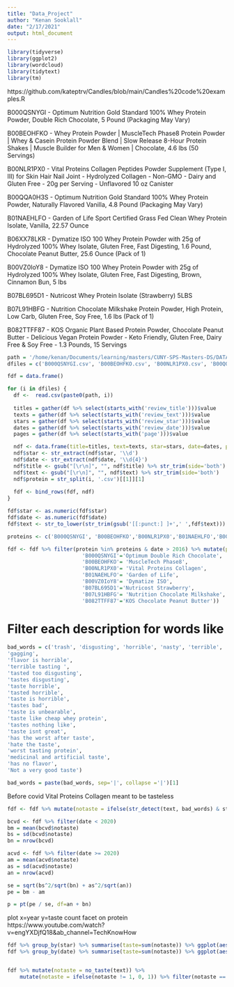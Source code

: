 ```yaml
---
title: "Data_Project"
author: "Kenan Sooklall"
date: "2/17/2021"
output: html_document
---
```


```r
library(tidyverse)
library(ggplot2)
library(wordcloud)
library(tidytext)
library(tm)
```
https://github.com/kateptrv/Candles/blob/main/Candles%20code%20examples.R


B000QSNYGI - Optimum Nutrition Gold Standard 100% Whey Protein Powder, Double Rich Chocolate, 5 Pound (Packaging May Vary)

B00BEOHFKO - Whey Protein Powder | MuscleTech Phase8 Protein Powder | Whey & Casein Protein Powder Blend | Slow Release 8-Hour Protein Shakes | Muscle Builder for Men & Women | Chocolate, 4.6 lbs (50 Servings)

B00NLR1PX0 - Vital Proteins Collagen Peptides Powder Supplement (Type I, III) for Skin Hair Nail Joint - Hydrolyzed Collagen - Non-GMO - Dairy and Gluten Free - 20g per Serving - Unflavored 10 oz Canister

B00QQA0H3S - Optimum Nutrition Gold Standard 100% Whey Protein Powder, Naturally Flavored Vanilla, 4.8 Pound (Packaging May Vary)

B01NAEHLFO - Garden of Life Sport Certified Grass Fed Clean Whey Protein Isolate, Vanilla, 22.57 Ounce

B06XX78LKR - Dymatize ISO 100 Whey Protein Powder with 25g of Hydrolyzed 100% Whey Isolate, Gluten Free, Fast Digesting, 1.6 Pound, Chocolate Peanut Butter, 25.6 Ounce (Pack of 1)

B00VZ0IoY8 - Dymatize ISO 100 Whey Protein Powder with 25g of Hydrolyzed 100% Whey Isolate, Gluten Free, Fast Digesting, Brown, Cinnamon Bun, 5 lbs

B07BL695D1 - Nutricost Whey Protein Isolate (Strawberry) 5LBS

B07L91HBFG - Nutrition Chocolate Milkshake Protein Powder, High Protein, Low Carb, Gluten Free, Soy Free, 1.6 lbs (Pack of 1)

B082TTFF87 - KOS Organic Plant Based Protein Powder, Chocolate Peanut Butter - Delicious Vegan Protein Powder - Keto Friendly, Gluten Free, Dairy Free & Soy Free - 1.3 Pounds, 15 Servings


```r
path = '/home/kenan/Documents/learning/masters/CUNY-SPS-Masters-DS/DATA_606/project/'
dfiles = c('B000QSNYGI.csv', 'B00BEOHFKO.csv', 'B00NLR1PX0.csv', 'B00QQA0H3S.csv', 'B01NAEHLFO.csv', 'B06XX78LKR.csv', 'B07BL695D1.csv', 'B07L91HBFG.csv', 'B082TTFF87.csv', 'B00VZ0IoY8.csv')
```

```r
fdf = data.frame()

for (i in dfiles) {
  df <-  read.csv(paste0(path, i))  
  
  titles = gather(df %>% select(starts_with('review_title')))$value
  texts = gather(df %>% select(starts_with('review_text')))$value
  stars = gather(df %>% select(starts_with('review_star')))$value
  dates = gather(df %>% select(starts_with('review_date')))$value
  pages = gather(df %>% select(starts_with('page')))$value

  ndf <- data.frame(title=titles, text=texts, star=stars, date=dates, page=pages)
  ndf$star <- str_extract(ndf$star, '\\d')
  ndf$date <- str_extract(ndf$date, '\\d{4}')
  ndf$title <- gsub("[\r\n]", "", ndf$title) %>% str_trim(side='both')
  ndf$text <- gsub("[\r\n]", "", ndf$text) %>% str_trim(side='both')
  ndf$protein = str_split(i, '.csv')[[1]][1]
  
  fdf <- bind_rows(fdf, ndf)
}

fdf$star <- as.numeric(fdf$star)
fdf$date <- as.numeric(fdf$date)
fdf$text <- str_to_lower(str_trim(gsub('[[:punct:] ]+',' ',fdf$text)))

proteins <- c('B000QSNYGI', 'B00BEOHFKO','B00NLR1PX0','B01NAEHLFO','B00VZ0IoY8','B07BL695D1','B07L91HBFG','B082TTFF87')

fdf <- fdf %>% filter(protein %in% proteins & date > 2016) %>% mutate(protein=recode(protein, 
                        'B000QSNYGI'='Optimum Double Rich Chocolate',
                        'B00BEOHFKO'= 'MuscleTech Phase8',
                        'B00NLR1PX0'= 'Vital Proteins Collagen',
                        'B01NAEHLFO'= 'Garden of Life',
                        'B00VZ0IoY8'= 'Dymatize ISO',
                        'B07BL695D1'='Nutricost Strawberry',
                        'B07L91HBFG'= 'Nutrition Chocolate Milkshake',
                        'B082TTFF87'='KOS Chocolate Peanut Butter'))
```

# Filter each description for words like
```r
bad_words = c('trash', 'disgusting', 'horrible', 'nasty', 'terrible', 'abomination', 'horrid', 'bad', 'tasteless', 'awful', 'flavor is awful',
'gagging',
'flavor is horrible',
'terrible tasting ',
'tasted too disgusting',
'tastes disgusting',
'taste horrible',
'tasted horrible',
'taste is horrible',
'tastes bad',
'taste is unbearable',
'taste like cheap whey protein',
'tastes nothing like',
'taste isnt great',
'has the worst after taste',
'hate the taste',
'worst tasting protein',
'medicinal and artificial taste',
'has no flavor',
'Not a very good taste')

bad_words = paste(bad_words, sep='|', collapse ='|')[1]
```

Before covid
Vital Proteins Collagen meant to be tasteless
```r
fdf <- fdf %>% mutate(notaste = ifelse(str_detect(text, bad_words) & star < 4, 1, 0))

bcvd <- fdf %>% filter(date < 2020)
bm = mean(bcvd$notaste)
bs = sd(bcvd$notaste)
bn = nrow(bcvd)

acvd <- fdf %>% filter(date >= 2020)
am = mean(acvd$notaste)
as = sd(acvd$notaste)
an = nrow(acvd)

se = sqrt(bs^2/sqrt(bn) + as^2/sqrt(an))
pe = bm - am

p = pt(pe / se, df=an + bn)
```

\begin{multline}
  \operatorname{Pr}(\text{rating} = positive \mid \text{x1, x2, x3 ...})\\
 = \frac{\exp(\beta_{0} + \beta_{1} \text{amazing} + \beta_{2} \text{greed} + \dots +
    \beta_{12} \text{excellent)} }{1 + \exp(\beta_{0} + \beta_{1} \text{amazing} + \beta_{2} \text{greed} +
\dots + \beta_{12 }\text{excellent})} \label{eq:glm1} 
\end{multline}


plot x=year y=taste count facet on protein
https://www.youtube.com/watch?v=engYXDjfQ18&ab_channel=TechKnowHow
```r
fdf %>% group_by(star) %>% summarise(taste=sum(notaste)) %>% ggplot(aes(x=star, y=taste)) + geom_col()
fdf %>% group_by(date) %>% summarise(taste=sum(notaste)) %>% ggplot(aes(x=date, y=taste)) + geom_col()


fdf %>% mutate(notaste = no_taste(text)) %>%
    mutate(notaste = ifelse(notaste != 1, 0, 1)) %>% filter(notaste == 1) %>% ggplot(aes(x=shake)) + geom_bar() + coord_flip()
```